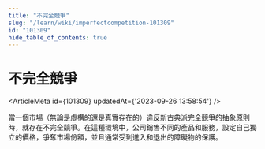 ```yaml
---
title: "不完全競爭"
slug: "/learn/wiki/imperfectcompetition-101309"
id: "101309"
hide_table_of_contents: true
---
```



# 不完全競爭

<ArticleMeta id={101309} updatedAt={'2023-09-26 13:58:54'} />
<div className='border-solid border-b border-t-0 my-4 border-[var(--ifm-color-gray-300)]' />

當一個市場（無論是虛構的還是真實存在的）違反新古典派完全競爭的抽象原則時，就存在不完全競爭。在這種環境中，公司銷售不同的產品和服務，設定自己獨立的價格，爭奪市場份額，並且通常受到進入和退出的障礙物的保護。
